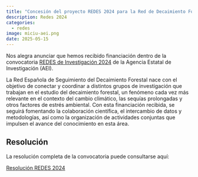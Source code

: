 ```yaml
---
title: "Concesión del proyecto REDES 2024 para la Red de Decaimiento Forestal"
description: Redes 2024
categories:
  - redes
image: miciu-aei.png
date: 2025-05-15
---
```


Nos alegra anunciar que hemos recibido financiación dentro de la convocatoria [REDES de Investigación 2024](https://www.aei.gob.es/convocatorias/buscador-convocatorias/redes-investigacion-2024) de la Agencia Estatal de Investigación (AEI). 

La Red Española de Seguimiento del Decaimiento Forestal nace con el objetivo de conectar y coordinar a distintos grupos de investigación que trabajan en el estudio del decaimiento forestal, un fenómeno cada vez más relevante en el contexto del cambio climático, las sequías prolongadas y otros factores de estrés ambiental. Con esta financiación recibida, se seguirá fomentando la colaboración científica, el intercambio de datos y metodologías, así como la organización de actividades conjuntas que impulsen el avance del conocimiento en esta área.

::: {.callout-tip}
## Resolución 
La resolución completa de la convocatoria puede consultarse aquí:

[Resolución REDES 2024](https://www.aei.gob.es/sites/default/files/convocatory_info/file/2025-05/RED2024-RC-Texto%2BAnexo-firmado.pdf)

:::
